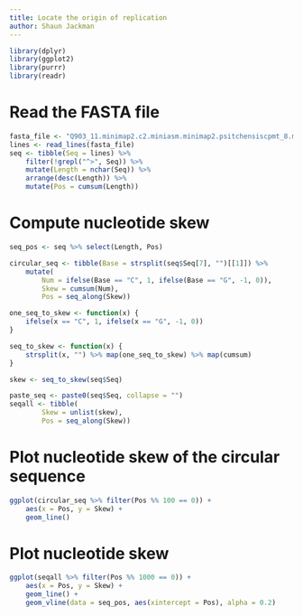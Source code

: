 ```yaml
---
title: Locate the origin of replication
author: Shaun Jackman
---
```


```r
library(dplyr)
library(ggplot2)
library(purrr)
library(readr)
```

# Read the FASTA file
```r
fasta_file <- "Q903_11.minimap2.c2.miniasm.minimap2.psitchensiscpmt_8.mt.racon.minimap2.Q903_11.paf.mt.canu.unitigs.seq.fa"
lines <- read_lines(fasta_file)
seq <- tibble(Seq = lines) %>%
	filter(!grepl("^>", Seq)) %>%
	mutate(Length = nchar(Seq)) %>%
	arrange(desc(Length)) %>%
	mutate(Pos = cumsum(Length))
```

# Compute nucleotide skew
```r
seq_pos <- seq %>% select(Length, Pos)

circular_seq <- tibble(Base = strsplit(seq$Seq[7], "")[[1]]) %>%
	mutate(
		Num = ifelse(Base == "C", 1, ifelse(Base == "G", -1, 0)),
		Skew = cumsum(Num),
		Pos = seq_along(Skew))

one_seq_to_skew <- function(x) {
	ifelse(x == "C", 1, ifelse(x == "G", -1, 0))
}

seq_to_skew <- function(x) {
	strsplit(x, "") %>% map(one_seq_to_skew) %>% map(cumsum)
}

skew <- seq_to_skew(seq$Seq)

paste_seq <- paste0(seq$Seq, collapse = "")
seqall <- tibble(
		Skew = unlist(skew),
		Pos = seq_along(Skew))
```

# Plot nucleotide skew of the circular sequence
```r
ggplot(circular_seq %>% filter(Pos %% 100 == 0)) +
	aes(x = Pos, y = Skew) +
	geom_line()
```

# Plot nucleotide skew
```r
ggplot(seqall %>% filter(Pos %% 1000 == 0)) +
	aes(x = Pos, y = Skew) +
	geom_line() +
	geom_vline(data = seq_pos, aes(xintercept = Pos), alpha = 0.2)
```
